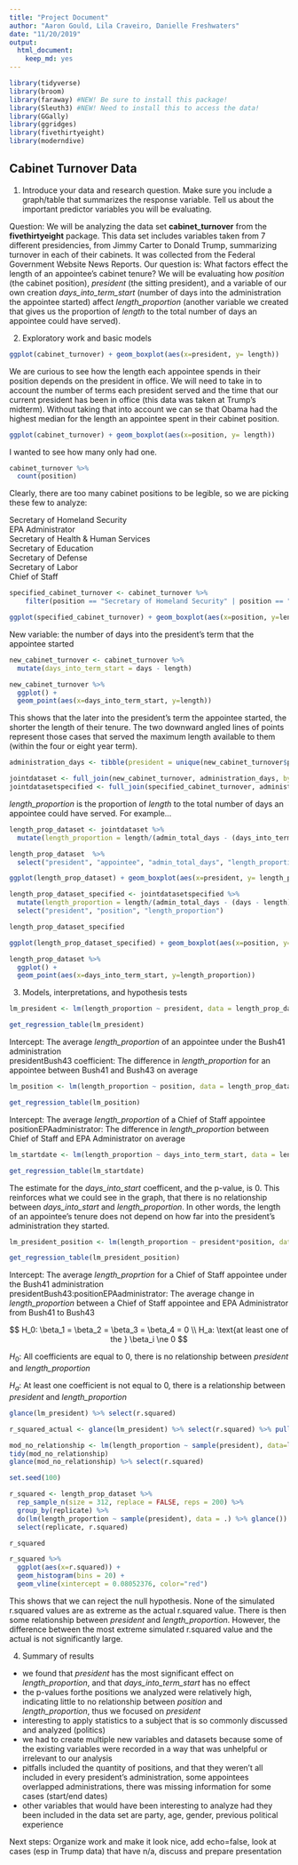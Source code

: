 ```yaml
---
title: "Project Document"
author: "Aaron Gould, Lila Craveiro, Danielle Freshwaters"
date: "11/20/2019"
output:
  html_document:
    keep_md: yes
---
```


```r
library(tidyverse)
library(broom)
library(faraway) #NEW! Be sure to install this package!
library(Sleuth3) #NEW! Need to install this to access the data!
library(GGally)
library(ggridges)
library(fivethirtyeight)
library(moderndive)
```


## Cabinet Turnover Data

1) Introduce your data and research question. Make sure you include a graph/table that summarizes the response variable. Tell us about the important predictor variables you will be evaluating.

Question: We will be analyzing the data set **cabinet_turnover** from the **fivethirtyeight** package.  This data set includes variables taken from 7 different presidencies, from Jimmy Carter to Donald Trump, summarizing turnover in each of their cabinets.  It was collected from the Federal Government Website News Reports.  Our question is: What factors effect the length of an appointee's cabinet tenure?  We will be evaluating how *position* (the cabinet position), *president* (the sitting president), and a variable of our own creation *days_into_term_start* (number of days into the administration the appointee started) affect *length_proportion* (another variable we created that gives us the proportion of *length* to the total number of days an appointee could have served).  

2) Exploratory work and basic models

```r
ggplot(cabinet_turnover) + geom_boxplot(aes(x=president, y= length))
```
We are curious to see how the length each appointee spends in their position depends on the president in office. We will need to take in to account the number of terms each president served and the time that our current president has been in office (this data was taken at Trump's midterm). Without taking that into account we can se that Obama had the highest median for the length an appointee spent in their cabinet position.    


```r
ggplot(cabinet_turnover) + geom_boxplot(aes(x=position, y= length))
```

I wanted to see how many only had one.

```r
cabinet_turnover %>% 
  count(position)
```

Clearly, there are too many cabinet positions to be legible, so we are picking these few to analyze:  

Secretary of Homeland Security  
EPA Administrator  
Secretary of Health & Human Services  
Secretary of Education  
Secretary of Defense  
Secretary of Labor  
Chief of Staff  

```r
specified_cabinet_turnover <- cabinet_turnover %>% 
    filter(position == "Secretary of Homeland Security" | position == "EPA Administrator" | position == "Secretary of Health & Human Services" | position == "Secretary of Education" | position == "Secretary of Defense" | position == "Secretary of Labor" | position == "Chief of Staff")
```

```r
ggplot(specified_cabinet_turnover) + geom_boxplot(aes(x=position, y=length))
```

New variable: the number of days into the president's term that the appointee started  

```r
new_cabinet_turnover <- cabinet_turnover %>% 
  mutate(days_into_term_start = days - length)
```


```r
new_cabinet_turnover %>% 
  ggplot() +
  geom_point(aes(x=days_into_term_start, y=length))
```

This shows that the later into the president's term the appointee started, the shorter the length of their tenure.  The two downward angled lines of points represent those cases that served the maximum length available to them (within the four or eight year term).  

```r
administration_days <- tibble(president = unique(new_cabinet_turnover$president), admin_total_days = c(1460, 2920, 1460, 2920, 2920, 2920, 730))

jointdataset <- full_join(new_cabinet_turnover, administration_days, by = "president")
jointdatasetspecified <- full_join(specified_cabinet_turnover, administration_days, by = "president")
```


*length_proportion* is the proportion of *length* to the total number of days an appointee could have served. For example...


```r
length_prop_dataset <- jointdataset %>% 
  mutate(length_proportion = length/(admin_total_days - (days_into_term_start)))

length_prop_dataset  %>% 
  select("president", "appointee", "admin_total_days", "length_proportion")
```

```r
ggplot(length_prop_dataset) + geom_boxplot(aes(x=president, y= length_proportion))
```

```r
length_prop_dataset_specified <- jointdatasetspecified %>% 
  mutate(length_proportion = length/(admin_total_days - (days - length))) %>% 
  select("president", "position", "length_proportion")

length_prop_dataset_specified
```

```r
ggplot(length_prop_dataset_specified) + geom_boxplot(aes(x=position, y=length_proportion))
```

```r
length_prop_dataset %>% 
  ggplot() +
  geom_point(aes(x=days_into_term_start, y=length_proportion))
```


3) Models, interpretations, and hypothesis tests  

```r
lm_president <- lm(length_proportion ~ president, data = length_prop_dataset)

get_regression_table(lm_president)
```

Intercept: The average *length_proportion* of an appointee under the Bush41 administration  
presidentBush43 coefficient: The difference in *length_proportion* for an appointee between Bush41 and Bush43 on average  

```r
lm_position <- lm(length_proportion ~ position, data = length_prop_dataset_specified)

get_regression_table(lm_position)
```

Intercept: The average *length_proportion* of a Chief of Staff appointee  
positionEPAadministrator: The difference in *length_proportion* between Chief of Staff and EPA Administrator on average  

```r
lm_startdate <- lm(length_proportion ~ days_into_term_start, data = length_prop_dataset)

get_regression_table(lm_startdate)
```

The estimate for the *days_into_start* coefficent, and the p-value, is 0.  This reinforces what we could see in the graph, that there is no relationship between *days_into_start* and *length_proportion*.  In other words, the length of an appointee's tenure does not depend on how far into the president's administration they started.  

```r
lm_president_position <- lm(length_proportion ~ president*position, data = length_prop_dataset_specified)

get_regression_table(lm_president_position)
```

Intercept: The average *length_proprtion* for a Chief of Staff appointee under the Bush41 administration  
presidentBush43:positionEPAadministrator: The average change in *length_proportion* between a Chief of Staff appointee and EPA Administrator from Bush41 to Bush43  

$$
H_0: \beta_1 = \beta_2 = \beta_3 = \beta_4 = 0 \\
H_a: \text{at least one of the } \beta_i \ne 0
$$

$H_0$: All coefficients are equal to 0, there is no relationship between *president* and *length_proportion*  

$H_a$: At least one coefficient is not equal to 0, there is a relationship between *president* and *length_proportion*  

```r
glance(lm_president) %>% select(r.squared)

r_squared_actual <- glance(lm_president) %>% select(r.squared) %>% pull()
```

```r
mod_no_relationship <- lm(length_proportion ~ sample(president), data=length_prop_dataset)
tidy(mod_no_relationship)
glance(mod_no_relationship) %>% select(r.squared)
```

```r
set.seed(100)

r_squared <- length_prop_dataset %>% 
  rep_sample_n(size = 312, replace = FALSE, reps = 200) %>% 
  group_by(replicate) %>% 
  do(lm(length_proportion ~ sample(president), data = .) %>% glance()) %>% 
  select(replicate, r.squared)

r_squared
```

```r
r_squared %>% 
  ggplot(aes(x=r.squared)) +
  geom_histogram(bins = 20) +
  geom_vline(xintercept = 0.08052376, color="red")
```

This shows that we can reject the null hypothesis.  None of the simulated r.squared values are as extreme as the actual r.squared value.  There is then some relationship between *president* and *length_proportion*.  However, the difference between the most extreme simulated r.squared value and the actual is not significantly large.  

4) Summary of results  

- we found that *president* has the most significant effect on *length_proportion*, and that *days_into_term_start* has no effect  
- the p-values forthe positions we analyzed were relatively high, indicating little to no relationship between *position* and *length_proportion*, thus we focused on *president*  
- interesting to apply statistics to a subject that is so commonly discussed and analyzed (politics)  
- we had to create multiple new variables and datasets because some of the existing variables were recorded in a way that was unhelpful or irrelevant to our analysis  
- pitfalls included the quantity of positions, and that they weren't all included in every president's administration, some appointees overlapped administrations, there was missing information for some cases (start/end dates)  
- other variables that would have been interesting to analyze had they been included in the data set are party, age, gender, previous political experience  


Next steps: Organize work and make it look nice, add echo=false, look at cases (esp in Trump data) that have n/a, discuss and prepare presentation  




